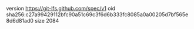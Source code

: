 version https://git-lfs.github.com/spec/v1
oid sha256:c27a99429112bfc90a51c69c3f6d6b333fc8085a0a00205d7bf565e8d6d81ad0
size 2084
